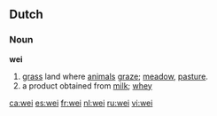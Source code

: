 ==Dutch==
===Noun===
'''wei''' {{f}}
# [[grass]] land where [[animal]]s [[graze]]; [[meadow]], [[pasture]].
# a product obtained from [[milk]]; [[whey]]

[[ca:wei]]
[[es:wei]]
[[fr:wei]]
[[nl:wei]]
[[ru:wei]]
[[vi:wei]]